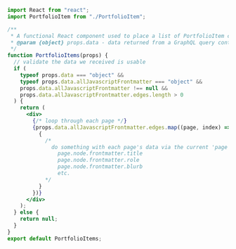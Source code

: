 ```jsx
import React from "react";
import PortfolioItem from "./PortfolioItem";

/**
 * A functional React component used to place a list of PortfolioItem components based on passed data.
 * @param {object} props.data - data returned from a GraphQL query containing JS frontmatter from portfolio pages.
 */
function PortfolioItems(props) {
  // validate the data we received is usable
  if (
    typeof props.data === "object" &&
    typeof props.data.allJavascriptFrontmatter === "object" &&
    props.data.allJavascriptFrontmatter !== null &&
    props.data.allJavascriptFrontmatter.edges.length > 0
  ) {
    return (
      <div>
        {/* loop through each page */}
        {props.data.allJavascriptFrontmatter.edges.map((page, index) => {
          {
            /*
              do something with each page's data via the current 'page object':
                page.node.frontmatter.title
                page.node.frontmatter.role
                page.node.frontmatter.blurb
                etc.
            */
          }
        })}
      </div>
    );
  } else {
    return null;
  }
}
export default PortfolioItems;
```

